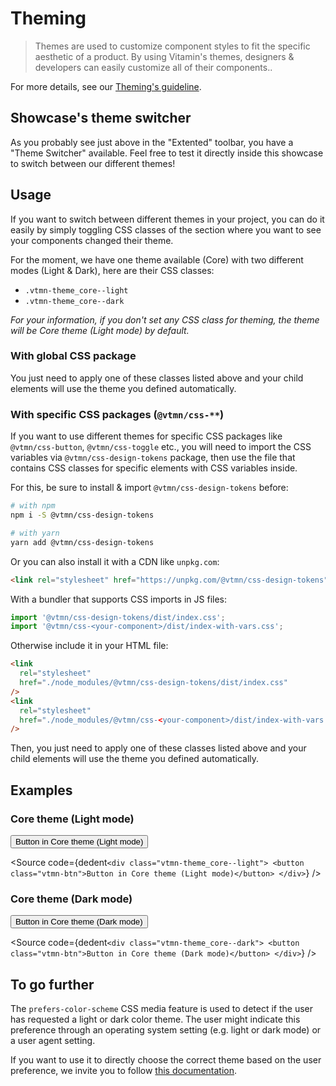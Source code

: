 
<Meta title="Guidelines / Theming" />

# Theming

> Themes are used to customize component styles to fit the specific aesthetic of a product. By using Vitamin's themes, designers & developers can easily customize all of their components..

For more details, see our <a class="vtmn-link vtmn-link--icon-along" href="https://www.decathlon.design/726f8c765/p/88a9a6-theming-beta" target="_blank">Theming's guideline</a>.

## Showcase's theme switcher

As you probably see just above in the "Extented" toolbar, you have a "Theme Switcher" available. Feel free to test it directly inside this showcase to switch between our different themes!

## Usage

If you want to switch between different themes in your project, you can do it easily by simply toggling CSS classes of the section where you want to see your components changed their theme.

For the moment, we have one theme available (Core) with two different modes (Light & Dark), here are their CSS classes:

- `.vtmn-theme_core--light`
- `.vtmn-theme_core--dark`

_For your information, if you don't set any CSS class for theming, the theme will be Core theme (Light mode) by default._

### With global CSS package

You just need to apply one of these classes listed above and your child elements will use the theme you defined automatically.

### With specific CSS packages (`@vtmn/css-**`)

If you want to use different themes for specific CSS packages like `@vtmn/css-button`, `@vtmn/css-toggle` etc., you will need to import the CSS variables via `@vtmn/css-design-tokens` package, then use the file that contains CSS classes for specific elements with CSS variables inside.

For this, be sure to install & import `@vtmn/css-design-tokens` before:

```sh
# with npm
npm i -S @vtmn/css-design-tokens

# with yarn
yarn add @vtmn/css-design-tokens
```

Or you can also install it with a CDN like `unpkg.com`:

```html
<link rel="stylesheet" href="https://unpkg.com/@vtmn/css-design-tokens" />
```

With a bundler that supports CSS imports in JS files:

```javascript
import '@vtmn/css-design-tokens/dist/index.css';
import '@vtmn/css-<your-component>/dist/index-with-vars.css';
```

Otherwise include it in your HTML file:

```html
<link
  rel="stylesheet"
  href="./node_modules/@vtmn/css-design-tokens/dist/index.css"
/>
<link
  rel="stylesheet"
  href="./node_modules/@vtmn/css-<your-component>/dist/index-with-vars.css"
/>
```

Then, you just need to apply one of these classes listed above and your child elements will use the theme you defined automatically.

## Examples

### Core theme (Light mode)

<div class="vtmn-theme_core--light vtmn-p-2">
  <button class="vtmn-btn">Button in Core theme (Light mode)</button>
</div>

<Source
  code={dedent`
    <div class="vtmn-theme_core--light">
      <button class="vtmn-btn">Button in Core theme (Light mode)</button>
    </div>
  `}
/>

### Core theme (Dark mode)

<div class="vtmn-theme_core--dark vtmn-p-2">
  <button class="vtmn-btn">Button in Core theme (Dark mode)</button>
</div>

<Source
  code={dedent`
    <div class="vtmn-theme_core--dark">
      <button class="vtmn-btn">Button in Core theme (Dark mode)</button>
    </div>
  `}
/>

## To go further

The `prefers-color-scheme` CSS media feature is used to detect if the user has requested a light or dark color theme.
The user might indicate this preference through an operating system setting (e.g. light or dark mode) or a user agent setting.

If you want to use it to directly choose the correct theme based on the user preference, we invite you to follow [this documentation](https://developer.mozilla.org/en-US/docs/Web/CSS/@media/prefers-color-scheme).
